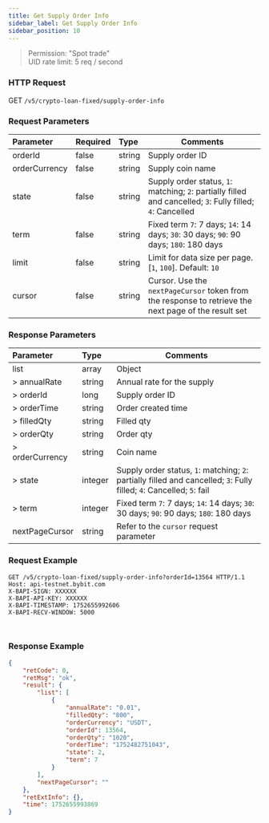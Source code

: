 ```yaml
---
title: Get Supply Order Info
sidebar_label: Get Supply Order Info
sidebar_position: 10
---
```

> Permission: "Spot trade"<br/>
> UID rate limit: 5 req / second

### HTTP Request
GET `/v5/crypto-loan-fixed/supply-order-info`

### Request Parameters
| Parameter | Required | Type | Comments|
|:----- |:-------|:-----|------ |
|orderId|false|string|Supply order ID|
|orderCurrency|false|string|Supply coin name|
|state|false|string|Supply order status, `1`: matching; `2`: partially filled and cancelled; `3`: Fully filled; `4`: Cancelled|
|term |false|string |Fixed term `7`: 7 days; `14`: 14 days; `30`: 30 days; `90`: 90 days; `180`: 180 days|
|limit |false |string |Limit for data size per page. [`1`, `100`]. Default: `10`|
|cursor |false |string |Cursor. Use the `nextPageCursor` token from the response to retrieve the next page of the result set|

### Response Parameters
| Parameter | Type | Comments|
|:----- |:-----|----- |
|list|array|Object|
|> annualRate|string |Annual rate for the supply|
|> orderId|long |Supply order ID|
|> orderTime|string |Order created time|
|> filledQty|string |Filled qty|
|> orderQty|string |Order qty|
|> orderCurrency|string |Coin name|
|> state|integer |Supply order status, `1`: matching; `2`: partially filled and cancelled; `3`: Fully filled; `4`: Cancelled; `5`: fail|
|> term|integer |Fixed term `7`: 7 days; `14`: 14 days; `30`: 30 days; `90`: 90 days; `180`: 180 days|
|nextPageCursor |string |Refer to the `cursor` request parameter |

### Request Example

<Tabs groupId="programming-languages">
<TabItem value="http" label="HTTP">

```http
GET /v5/crypto-loan-fixed/supply-order-info?orderId=13564 HTTP/1.1
Host: api-testnet.bybit.com
X-BAPI-SIGN: XXXXXX
X-BAPI-API-KEY: XXXXXX
X-BAPI-TIMESTAMP: 1752655992606
X-BAPI-RECV-WINDOW: 5000
```

</TabItem>
<TabItem value="python" label="Python">

```python

```

</TabItem>

<TabItem value="Node" label="Node.js">

```n4js

```

</TabItem>
</Tabs>

### Response Example

```json
{
    "retCode": 0,
    "retMsg": "ok",
    "result": {
        "list": [
            {
                "annualRate": "0.01",
                "filledQty": "800",
                "orderCurrency": "USDT",
                "orderId": 13564,
                "orderQty": "1020",
                "orderTime": "1752482751043",
                "state": 2,
                "term": 7
            }
        ],
        "nextPageCursor": ""
    },
    "retExtInfo": {},
    "time": 1752655993869
}
```
